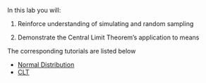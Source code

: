 In this lab you will:

1.  Reinforce understanding of simulating and random sampling

2.  Demonstrate the Central Limit Theorem's application to means


The corresponding tutorials are listed below

- [Normal Distribution](/ucla/stats10/normal_distribution.qmd)
- [CLT](/ucla/stats10/CLT.qmd)


